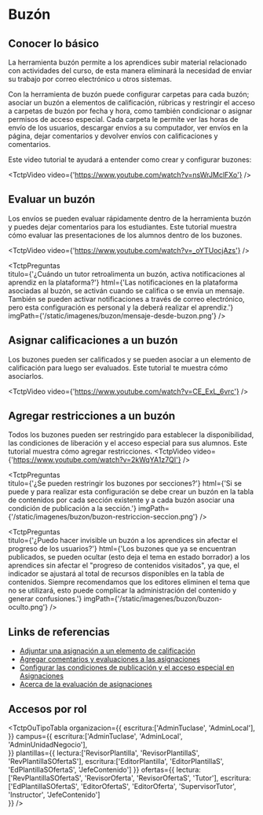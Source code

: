 
# Buzón

## Conocer lo básico
La herramienta buzón permite a los aprendices subir material relacionado con actividades del curso, de esta manera eliminará la necesidad de enviar su trabajo por correo electrónico u otros sistemas.  

Con la herramienta de buzón puede configurar carpetas para cada buzón; asociar un buzón a elementos de calificación, rúbricas y restringir el acceso a carpetas de buzón por fecha y hora, como también condicionar o asignar permisos de acceso especial. 
Cada carpeta le permite ver las horas de envío de los usuarios, descargar envíos a su computador, ver envíos en la página, dejar comentarios y devolver envíos con calificaciones y comentarios.

Este video tutorial te ayudará a entender como crear y configurar buzones:

<TctpVideo video={'https://www.youtube.com/watch?v=nsWrJMclFXo'} />

## Evaluar un buzón

Los envíos se pueden evaluar rápidamente dentro de la herramienta buzón y puedes dejar comentarios para los estudiantes. 
Este tutorial muestra cómo evaluar las presentaciones de los alumnos dentro de los buzones.

<TctpVideo video={'https://www.youtube.com/watch?v=_oYTUocjAzs'} />

<TctpPreguntas    
    titulo={'¿Cuándo un tutor retroalimenta un buzón, activa notificaciones al aprendiz en la plataforma?'}
    html={'Las notificaciones en la plataforma asociadas al buzón, se activán cuando se califica o se envía un mensaje. También se pueden activar notificaciones a través de correo electrónico, pero esta configuración es personal y la deberá realizar el aprendiz.'}
    imgPath={'/static/imagenes/buzon/mensaje-desde-buzon.png'}
/>

## Asignar calificaciones a un buzón

Los buzones pueden ser calificados y se pueden asociar a un elemento de calificación para luego ser evaluados.
Este tutorial te muestra cómo asociarlos.

<TctpVideo video={'https://www.youtube.com/watch?v=CE_ExL_6vrc'} />

## Agregar restricciones a un buzón
Todos los buzones pueden ser restringido para establecer la disponibilidad, las condiciones de liberación y el acceso especial para sus alumnos. Este tutorial muestra cómo agregar restricciones.
<TctpVideo video={'https://www.youtube.com/watch?v=2kWqYA1z7QI'} />

<TctpPreguntas    
    titulo={'¿Se pueden restringir los buzones por secciones?'}
    html={'Si se puede y para realizar esta configuración se debe crear un buzón en la tabla de contenidos por cada sección existente y a cada buzón asociar una condición de publicación a la sección.'}
    imgPath={'/static/imagenes/buzon/buzon-restriccion-seccion.png'}
/>

<TctpPreguntas    
    titulo={'¿Puedo hacer invisible un buzón a los aprendices sin afectar el progreso de los usuarios?'}
    html={'Los buzones que ya se encuentran publicados, se pueden ocultar (esto deja el tema en estado borrador) a los aprendices sin afectar el "progreso de contenidos visitados", ya que, el indicador se ajustará al total de recursos disponibles en la tabla de contenidos. Siempre recomendamos que los editores eliminen el tema que no se utilizará, esto puede complicar la administración del contenido y generar confusiones.'}
    imgPath={'/static/imagenes/buzon/buzon-oculto.png'}
/>

## Links de referencias

* <a href="https://documentation.brightspace.com/EN/semester_start/-/instructor/attach_assignments_folder_to_grade_item.htm?Highlight=grade%20to%20assignments" target="_blank">Adjuntar una asignación a un elemento de calificación</a>
* <a href="https://documentation.brightspace.com/es-mx/le/assignments/instructor/add_feedback_evaluations.htm?Highlight=assignment" target="_blank">Agregar comentarios y evaluaciones a las asignaciones</a>
* <a href="https://documentation.brightspace.com/es-mx/le/assignments/instructor/set_release_conditions.htm?Highlight=assignment" target="_blank">Configurar las condiciones de publicación y el acceso especial en Asignaciones</a>
* <a href="https://documentation.brightspace.com/es-mx/le/assignments/instructor/about_assessing_submissions.htm?Highlight=assignment" target="_blank">Acerca de la evaluación de asignaciones</a>


## Accesos por rol

<TctpOuTipoTabla 
    organizacion={{
        escritura:['AdminTuclase', 'AdminLocal'],
    }} 
    campus={{
        escritura:['AdminTuclase', 'AdminLocal', 'AdminUnidadNegocio'],        
    }} 
    plantillas={{
        lectura:['RevisorPlantilla', 'RevisorPlantillaS', 'RevPlantillaSOfertaS'], 
        escritura:['EditorPlantilla', 'EditorPlantillaS', 'EdPlantillaSOfertaS', 'JefeContenido']
    }} 
    ofertas={{
        lectura:['RevPlantillaSOfertaS', 'RevisorOferta', 'RevisorOfertaS', 'Tutor'], 
        escritura:['EdPlantillaSOfertaS', 'EditorOfertaS', 'EditorOferta', 'SupervisorTutor', 'Instructor', 'JefeContenido']        
    }} 
/>

